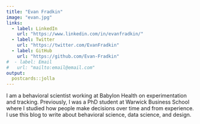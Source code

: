 ```yaml
---
title: "Evan Fradkin"
image: "evan.jpg"
links:
  - label: LinkedIn
    url: "https://www.linkedin.com/in/evanfradkin/"
  - label: Twitter
    url: "https://twitter.com/EvanFradkin"
  - label: GitHub
    url: "https://github.com/Evan-Fradkin"
#  - label: Email
#   url: "mailto:email@email.com"
output:
  postcards::jolla
---
```


I am a behavioral scientist working at Babylon Health on experimentation and tracking. Previously, I was a PhD student at Warwick Business School where I studied how people make decisions over time and from experience. I use this blog to write about behavioral science, data science, and design. 